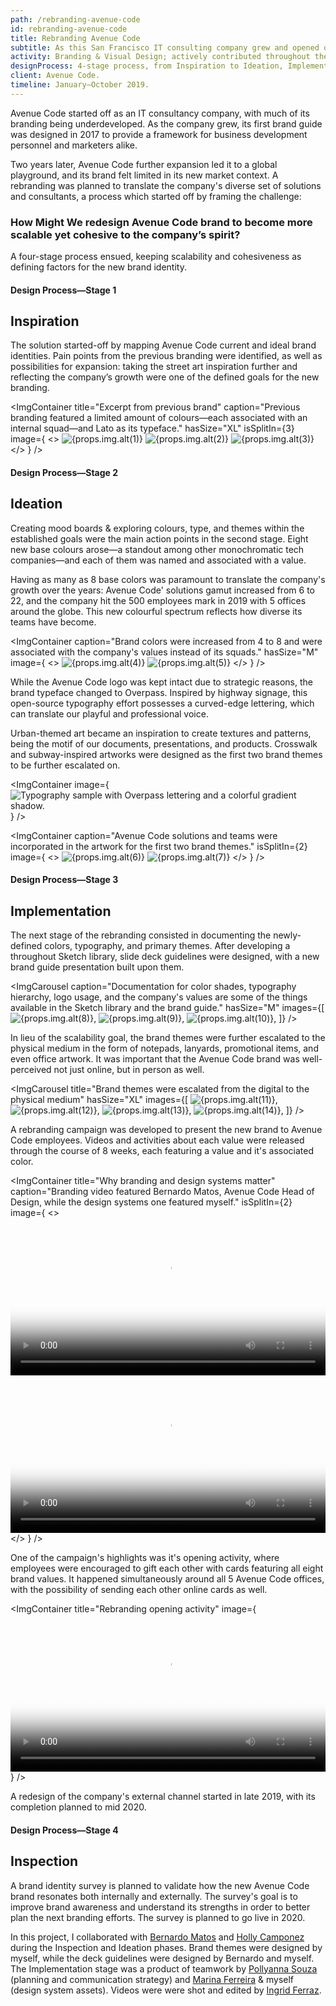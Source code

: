 ```yaml
---
path: /rebranding-avenue-code
id: rebranding-avenue-code
title: Rebranding Avenue Code
subtitle: As this San Francisco IT consulting company grew and opened offices around the world, a rebranding was necessary to resonate its identity to a global audience.
activity: Branding & Visual Design; actively contributed throughout the whole project.
designProcess: 4-stage process, from Inspiration to Ideation, Implementation, and Inspection.
client: Avenue Code.
timeline: January—October 2019.
---
```




Avenue Code started off as an IT consultancy company, with much of its branding being underdeveloped. As the company grew, its first brand guide was designed in 2017 to provide a framework for business development personnel and marketers alike.

Two years later, Avenue Code further expansion led it to a global playground, and its brand felt limited in its new market context. A rebranding was planned to translate the company's diverse set of solutions and consultants, a process which started off by framing the challenge:

### How Might We redesign Avenue Code brand to become more scalable yet cohesive to the company’s spirit?

A four-stage process ensued, keeping scalability and cohesiveness as defining factors for the new brand identity.

#### Design Process—Stage 1

## Inspiration

The solution started-off by mapping Avenue Code current and ideal brand identities. Pain points from the previous branding were identified, as well as possibilities for expansion: taking the street art inspiration further and reflecting the company’s growth were one of the defined goals for the new branding.

<ImgContainer
  title="Excerpt from previous brand"
  caption="Previous branding featured a limited amount of colours—each associated with an internal squad—and Lato as its typeface."
  hasSize="XL"
  isSplitIn={3}
  image={
    <>
      <Img alt={props.img.alt(1)} fluid={props.img.src(1)} />
      <Img alt={props.img.alt(2)} fluid={props.img.src(2)} />
      <Img alt={props.img.alt(3)} fluid={props.img.src(3)} />
    </>
  }
/>

#### Design Process—Stage 2

## Ideation

Creating mood boards & exploring colours, type, and themes within the established goals were the main action points in the second stage. Eight new base colours arose—a standout among other monochromatic tech companies—and each of them was named and associated with a value.

Having as many as 8 base colors was paramount to translate the company's growth over the years: Avenue Code' solutions gamut increased from 6 to 22, and the company hit the 500 employees mark in 2019 with 5 offices around the globe. This new colourful spectrum reflects how diverse its teams have become.

<ImgContainer
  caption="Brand colors were increased from 4 to 8 and were associated with the company's values instead of its squads."
  hasSize="M"
  image={
    <>
      <Img alt={props.img.alt(4)} fluid={props.img.src(4)} />
      <Fade bottom>
        <Img alt={props.img.alt(5)} fluid={props.img.src(5)} class="p-rebranding-avenue-code__mood-board-overlay" />
      </Fade>
    </>
  }
/>

While the Avenue Code logo was kept intact due to strategic reasons, the brand typeface changed to Overpass. Inspired by highway signage, this open-source typography effort possesses a curved-edge lettering, which can translate our playful and professional voice.

Urban-themed art became an inspiration to create textures and patterns, being the motif of our documents, presentations, and products. Crosswalk and subway-inspired artworks were designed as the first two brand themes to be further escalated on.

<ImgContainer
  image={
    <img alt="Typography sample with Overpass lettering and a colorful gradient shadow." class="p-rebranding-avenue-code__typography" src={brandTypographySample}/>
  }
/>

<ImgContainer
  caption="Avenue Code solutions and teams were incorporated in the artwork for the first two brand themes."
  isSplitIn={2}
  image={
    <>
      <Img alt={props.img.alt(6)} fluid={props.img.src(6)} />
      <Img alt={props.img.alt(7)} fluid={props.img.src(7)} />
    </>
  }
/>

#### Design Process—Stage 3

## Implementation

The next stage of the rebranding consisted in documenting the newly-defined colors, typography, and primary themes. After developing a throughout Sketch library, slide deck guidelines were designed, with a new brand guide presentation built upon them.

<ImgCarousel
  caption="Documentation for color shades, typography hierarchy, logo usage, and the company's values are some of the things available in the Sketch library and the brand guide."
  hasSize="M"
  images={[
    <Img alt={props.img.alt(8)} fluid={props.img.src(8)} />,
    <Img alt={props.img.alt(9)} fluid={props.img.src(9)} />,
    <Img alt={props.img.alt(10)} fluid={props.img.src(10)} />,
  ]}
/>

In lieu of the scalability goal, the brand themes were further escalated to the physical medium in the form of notepads, lanyards, promotional items, and even office artwork. It was important that the Avenue Code brand was well-perceived not just online, but in person as well.

<ImgCarousel
  title="Brand themes were escalated from the digital to the physical medium"
  hasSize="XL"
  images={[
    <Img alt={props.img.alt(11)} fluid={props.img.src(11)} />,
    <Img alt={props.img.alt(12)} fluid={props.img.src(12)} />,
    <Img alt={props.img.alt(13)} fluid={props.img.src(13)} />,
    <Img alt={props.img.alt(14)} fluid={props.img.src(14)} />,
  ]}
/>

A rebranding campaign was developed to present the new brand to Avenue Code employees. Videos and activities about each value were released through the course of 8 weeks, each featuring a value and it's associated color.

<ImgContainer
  title="Why branding and design systems matter"
  caption="Branding video featured Bernardo Matos, Avenue Code Head of Design, while the design systems one featured myself."
  isSplitIn={2}
  image={
    <>
      <video controls poster={brandIntroductionPoster} width="100%">
        <source src={brandIntroduction} type="video/mp4" />
      </video>
      <video controls poster={brandSystemPoster} width="100%">
        <source src={brandSystem} type="video/mp4" />
      </video>
    </>
  }
/>

One of the campaign's highlights was it's opening activity, where employees were encouraged to gift each other with cards featuring all eight brand values. It happened simultaneously around all 5 Avenue Code offices, with the possibility of sending each other online cards as well.

<ImgContainer
  title="Rebranding opening activity"
  image={
    <video controls poster={brandOpeningActivityPoster} width="100%">
      <source src={brandOpeningActivity} type="video/mp4" />
    </video>
  }
/>

A redesign of the company's external channel started in late 2019, with its completion planned to mid 2020.

#### Design Process—Stage 4

## Inspection

A brand identity survey is planned to validate how the new Avenue Code brand resonates both internally and externally. The survey's goal is to improve brand awareness and understand its strengths in order to better plan the next branding efforts. The survey is planned to go live in 2020.

<ProjectOutro>
In this project, I collaborated with <a href="https://www.linkedin.com/in/bernardolmatos/" rel="no-follow">Bernardo Matos</a> and <a href="https://www.linkedin.com/in/hollyvw/" rel="no-follow">Holly Camponez</a> during the Inspection and Ideation phases. Brand themes were designed by myself, while the deck guidelines were designed by Bernardo and myself.
</ProjectOutro>

<ProjectOutro>
  The Implementation stage was a product of teamwork by <a href="https://www.linkedin.com/in/pollyannasousa/" rel="no-follow">Pollyanna Souza</a> (planning and communication strategy) and <a href="https://www.linkedin.com/in/marinacferreira/" rel="no-follow">Marina Ferreira</a> &amp; myself (design system assets). Videos were were shot and edited by <a href="https://www.linkedin.com/in/ingrid-ferraz-0b78a1168/" rel="no-follow">Ingrid Ferraz</a>.
</ProjectOutro>